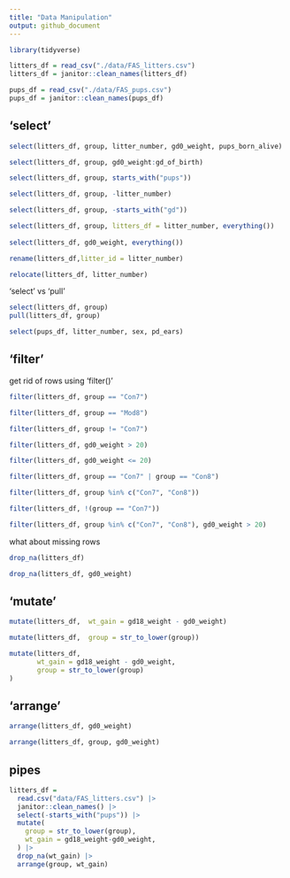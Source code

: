 ```yaml
---
title: "Data Manipulation"
output: github_document
---
```


```r
library(tidyverse)

```

```r
litters_df = read_csv("./data/FAS_litters.csv")
litters_df = janitor::clean_names(litters_df)

pups_df = read_csv("./data/FAS_pups.csv")
pups_df = janitor::clean_names(pups_df)

```


## 'select'

```r
select(litters_df, group, litter_number, gd0_weight, pups_born_alive)

select(litters_df, group, gd0_weight:gd_of_birth)

select(litters_df, group, starts_with("pups"))

select(litters_df, group, -litter_number)

select(litters_df, group, -starts_with("gd"))

select(litters_df, group, litters_df = litter_number, everything())
       
select(litters_df, gd0_weight, everything())       
```


```r
rename(litters_df,litter_id = litter_number)

relocate(litters_df, litter_number)

```


'select' vs 'pull'

```r
select(litters_df, group)
pull(litters_df, group)
```

```r
select(pups_df, litter_number, sex, pd_ears)
```

## 'filter'

get rid of rows using 'filter()'

```r
filter(litters_df, group == "Con7")

filter(litters_df, group == "Mod8")

filter(litters_df, group != "Con7")

filter(litters_df, gd0_weight > 20)

filter(litters_df, gd0_weight <= 20)

filter(litters_df, group == "Con7" | group == "Con8")

filter(litters_df, group %in% c("Con7", "Con8"))

filter(litters_df, !(group == "Con7"))

filter(litters_df, group %in% c("Con7", "Con8"), gd0_weight > 20)
```

what about missing rows

```r
drop_na(litters_df)

drop_na(litters_df, gd0_weight)
```

## 'mutate'

```r
mutate(litters_df,  wt_gain = gd18_weight - gd0_weight)

mutate(litters_df,  group = str_to_lower(group))

mutate(litters_df,  
       wt_gain = gd18_weight - gd0_weight,
       group = str_to_lower(group)
)
```

## 'arrange'

```r
arrange(litters_df, gd0_weight)

arrange(litters_df, group, gd0_weight)
```

## pipes

```r
litters_df =
  read.csv("data/FAS_litters.csv") |>
  janitor::clean_names() |>
  select(-starts_with("pups")) |>
  mutate(
    group = str_to_lower(group),
    wt_gain = gd18_weight-gd0_weight,
  ) |>
  drop_na(wt_gain) |>
  arrange(group, wt_gain)
```


